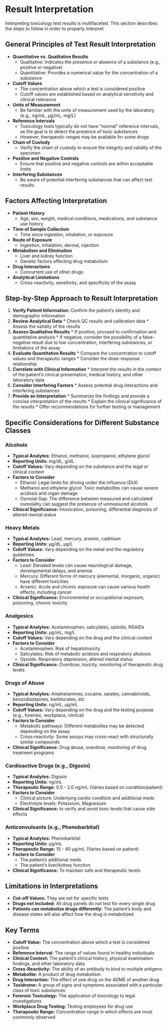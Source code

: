# Result Interpretation {-}

Interpreting toxicology test results is multifaceted. This section describes the steps to follow in order to properly interpret

## **General Principles of Test Result Interpretation** {-}

*   **Quantitative vs. Qualitative Results**
    *   Qualitative: Indicates the presence or absence of a substance (e.g., positive or negative)
    *   Quantitative: Provides a numerical value for the concentration of a substance
*   **Cutoff Values**
    *   The concentration above which a test is considered positive
    *   Cutoff values are established based on analytical sensitivity and clinical relevance
*   **Units of Measurement**
    *   Be familiar with the units of measurement used by the laboratory (e.g., ng/mL, μg/mL, mg/L)
*   **Reference Intervals**
    *   Toxicology tests typically do not have "normal" reference intervals, as the goal is to detect the presence of toxic substances
    *   However, therapeutic ranges may be available for some drugs
*   **Chain of Custody**
    *   Verify the chain of custody to ensure the integrity and validity of the specimen
*   **Positive and Negative Controls**
    *   Ensure that positive and negative controls are within acceptable limits
*   **Interfering Substances**
    *   Be aware of potential interfering substances that can affect test results

## **Factors Affecting Interpretation** {-}

*   **Patient History**
    *   Age, sex, weight, medical conditions, medications, and substance use history
*   **Time of Sample Collection**
    *   Time since ingestion, inhalation, or exposure
*   **Route of Exposure**
    *   Ingestion, inhalation, dermal, injection
*   **Metabolism and Elimination**
    *   Liver and kidney function
    *   Genetic factors affecting drug metabolism
*   **Drug Interactions**
    *   Concurrent use of other drugs
*   **Analytical Limitations**
    *   Cross-reactivity, sensitivity, and specificity of the assay

## **Step-by-Step Approach to Result Interpretation** {-}

1.  **Verify Patient Information:** Confirm the patient's identity and demographic information
2.  **Review Analytical Data**
        *   Check QC results and calibration data
        *   Assess the validity of the results
3.  **Assess Qualitative Results**
        *   If positive, proceed to confirmation and quantitative analysis
        *   If negative, consider the possibility of a false-negative result due to low concentration, interfering substances, or limitations of the assay
4.  **Evaluate Quantitative Results**
        *   Compare the concentration to cutoff values and therapeutic ranges
        *   Consider the dose-response relationship
5.  **Correlate with Clinical Information**
        *   Interpret the results in the context of the patient's clinical presentation, medical history, and other laboratory data
6.  **Consider Interfering Factors**
        *   Assess potential drug interactions and interfering substances
7.  **Provide an Interpretation**
        *   Summarize the findings and provide a concise interpretation of the results
        *   Explain the clinical significance of the results
        *   Offer recommendations for further testing or management

## **Specific Considerations for Different Substance Classes** {-}

### **Alcohols** {-}

*   **Typical Analytes:** Ethanol, methanol, isopropanol, ethylene glycol
*   **Reporting Units:** mg/dL, g/dL
*   **Cutoff Values:** Vary depending on the substance and the legal or clinical context
*   **Factors to Consider**
    *   Ethanol: Legal limits for driving under the influence (DUI)
    *   Methanol and ethylene glycol: Toxic metabolites can cause severe acidosis and organ damage
    *   Osmolal Gap: The difference between measured and calculated osmolality can suggest the presence of unmeasured alcohols
*   **Clinical Significance:** Intoxication, poisoning, differential diagnosis of altered mental status

### **Heavy Metals** {-}

*   **Typical Analytes:** Lead, mercury, arsenic, cadmium
*   **Reporting Units:** μg/dL, μg/L
*   **Cutoff Values:** Vary depending on the metal and the regulatory guidelines
*   **Factors to Consider**
    *   Lead: Elevated levels can cause neurological damage, developmental delays, and anemia
    *   Mercury: Different forms of mercury (elemental, inorganic, organic) have different toxicities
    *   Arsenic: Acute and chronic exposure can cause various health effects, including cancer
*   **Clinical Significance:** Environmental or occupational exposure, poisoning, chronic toxicity

### **Analgesics** {-}

*   **Typical Analytes:** Acetaminophen, salicylates, opioids, NSAIDs
*   **Reporting Units:** μg/mL, mg/L
*   **Cutoff Values:** Vary depending on the drug and the clinical context
*   **Factors to Consider**
    *   Acetaminophen: Risk of hepatotoxicity
    *   Salicylates: Risk of metabolic acidosis and respiratory alkalosis
    *   Opioids: Respiratory depression, altered mental status
*   **Clinical Significance:** Overdose, toxicity, monitoring of therapeutic drug levels

### **Drugs of Abuse** {-}

*   **Typical Analytes:** Amphetamines, cocaine, opiates, cannabinoids, benzodiazepines, barbiturates, etc
*   **Reporting Units:** ng/mL, μg/mL
*   **Cutoff Values:** Vary depending on the drug and the testing purpose (e.g., forensic, workplace, clinical)
*   **Factors to Consider**
    *   Metabolic pathways: Different metabolites may be detected depending on the assay
    *   Cross-reactivity: Some assays may cross-react with structurally similar compounds
*   **Clinical Significance:** Drug abuse, overdose, monitoring of drug treatment programs

### **Cardioactive Drugs (e.g., Digoxin)** {-}

*   **Typical Analytes:** Digoxin
*   **Reporting Units:** ng/mL
*   **Therapeutic Range:**  0.5 - 2.0 ng/mL (Varies based on condition/patient)
*   **Factors to Consider**
    *   Clinical picture: Underlying cardio condition and additional meds
    *   Electrolyte levels: Potassium, Magnesium
*   **Clinical Significance:** to verify and avoid toxic levels that cause side effects

### **Anticonvulsants (e.g., Phenobarbital)** {-}

*   **Typical Analytes:** Phenobarbital
*   **Reporting Units:** μg/mL
*   **Therapeutic Range:**  15 - 40 μg/mL (Varies based on patient)
*   **Factors to Consider**
    *   The patient’s additional meds
    *   The patient’s liver/kidney function
*   **Clinical Significance:** To maintain safe and therapeutic levels

## **Limitations in Interpretations** {-}

*   **Cut-off Values:** They are set for specific tests
*   **Drugs not included:** All drug panels do not test for every single drug
*   **Patients can metabolize drugs differently:** The patient's body and disease states will also affect how the drug is metabolized

## **Key Terms** {-}

*   **Cutoff Value:** The concentration above which a test is considered positive
*   **Reference Interval:** The range of values found in healthy individuals
*   **Clinical Context:** The patient's clinical history, physical examination findings, and other laboratory data
*   **Cross-Reactivity:** The ability of an antibody to bind to multiple antigens
*   **Metabolite:** A product of drug metabolism
*   **Drug Interaction:** The effect of one drug on the ADME of another drug
*   **Toxidrome:** A group of signs and symptoms associated with a particular class of toxic substances
*   **Forensic Toxicology:** The application of toxicology to legal investigations
*   **Workplace Drug Testing:** Testing employees for drug use
*   **Therapeutic Range:** Concentration range in which effects are most commonly observed

